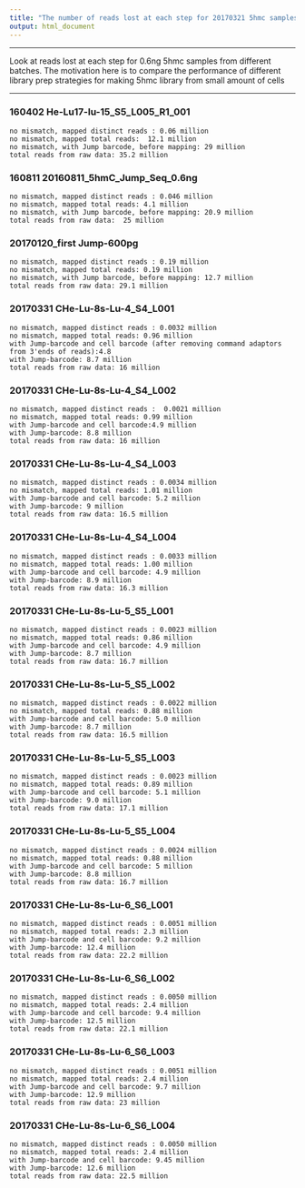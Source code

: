 ```yaml
---
title: "The number of reads lost at each step for 20170321 5hmc samples"
output: html_document
---
```


***
Look at reads lost at each step for 0.6ng 5hmc samples from different batches.
The motivation here is to compare the performance of different library prep strategies for making 5hmc library from small amount of cells


***


### 160402 He-Lu17-lu-15_S5_L005_R1_001

```
no mismatch, mapped distinct reads : 0.06 million
no mismatch, mapped total reads:  12.1 million
no mismatch, with Jump barcode, before mapping: 29 million
total reads from raw data: 35.2 million
```


### 160811 20160811_5hmC_Jump_Seq_0.6ng

```
no mismatch, mapped distinct reads : 0.046 million
no mismatch, mapped total reads: 4.1 million
no mismatch, with Jump barcode, before mapping: 20.9 million
total reads from raw data:  25 million
```

### 20170120_first Jump-600pg

```
no mismatch, mapped distinct reads : 0.19 million
no mismatch, mapped total reads: 0.19 million
no mismatch, with Jump barcode, before mapping: 12.7 million
total reads from raw data: 29.1 million

```

### 20170331 CHe-Lu-8s-Lu-4_S4_L001

```
no mismatch, mapped distinct reads : 0.0032 million
no mismatch, mapped total reads: 0.96 million
with Jump-barcode and cell barcode (after removing command adaptors from 3'ends of reads):4.8
with Jump-barcode: 8.7 million
total reads from raw data: 16 million
```

### 20170331 CHe-Lu-8s-Lu-4_S4_L002

```
no mismatch, mapped distinct reads :  0.0021 million
no mismatch, mapped total reads: 0.99 million
with Jump-barcode and cell barcode:4.9 million
with Jump-barcode: 8.8 million
total reads from raw data: 16 million
```

### 20170331 CHe-Lu-8s-Lu-4_S4_L003

```
no mismatch, mapped distinct reads : 0.0034 million
no mismatch, mapped total reads: 1.01 million
with Jump-barcode and cell barcode: 5.2 million
with Jump-barcode: 9 million
total reads from raw data: 16.5 million
```

### 20170331 CHe-Lu-8s-Lu-4_S4_L004

```
no mismatch, mapped distinct reads : 0.0033 million
no mismatch, mapped total reads: 1.00 million
with Jump-barcode and cell barcode: 4.9 million
with Jump-barcode: 8.9 million
total reads from raw data: 16.3 million
```

### 20170331 CHe-Lu-8s-Lu-5_S5_L001

```
no mismatch, mapped distinct reads : 0.0023 million
no mismatch, mapped total reads: 0.86 million
with Jump-barcode and cell barcode: 4.9 million
with Jump-barcode: 8.7 million
total reads from raw data: 16.7 million
```

### 20170331 CHe-Lu-8s-Lu-5_S5_L002

```
no mismatch, mapped distinct reads : 0.0022 million
no mismatch, mapped total reads: 0.88 million
with Jump-barcode and cell barcode: 5.0 million
with Jump-barcode: 8.7 million
total reads from raw data: 16.5 million
```

### 20170331 CHe-Lu-8s-Lu-5_S5_L003

```
no mismatch, mapped distinct reads : 0.0023 million
no mismatch, mapped total reads: 0.89 million
with Jump-barcode and cell barcode: 5.1 million
with Jump-barcode: 9.0 million
total reads from raw data: 17.1 million
```

### 20170331 CHe-Lu-8s-Lu-5_S5_L004

```
no mismatch, mapped distinct reads : 0.0024 million
no mismatch, mapped total reads: 0.88 million
with Jump-barcode and cell barcode: 5 million
with Jump-barcode: 8.8 million
total reads from raw data: 16.7 million
```

### 20170331 CHe-Lu-8s-Lu-6_S6_L001

```
no mismatch, mapped distinct reads : 0.0051 million
no mismatch, mapped total reads: 2.3 million
with Jump-barcode and cell barcode: 9.2 million
with Jump-barcode: 12.4 million
total reads from raw data: 22.2 million
```

### 20170331 CHe-Lu-8s-Lu-6_S6_L002

```
no mismatch, mapped distinct reads : 0.0050 million
no mismatch, mapped total reads: 2.4 million
with Jump-barcode and cell barcode: 9.4 million
with Jump-barcode: 12.5 million
total reads from raw data: 22.1 million
```

### 20170331 CHe-Lu-8s-Lu-6_S6_L003

```
no mismatch, mapped distinct reads : 0.0051 million
no mismatch, mapped total reads: 2.4 million
with Jump-barcode and cell barcode: 9.7 million
with Jump-barcode: 12.9 million
total reads from raw data: 23 million
```

### 20170331 CHe-Lu-8s-Lu-6_S6_L004

```
no mismatch, mapped distinct reads : 0.0050 million
no mismatch, mapped total reads: 2.4 million
with Jump-barcode and cell barcode: 9.45 million
with Jump-barcode: 12.6 million 
total reads from raw data: 22.5 million
```

